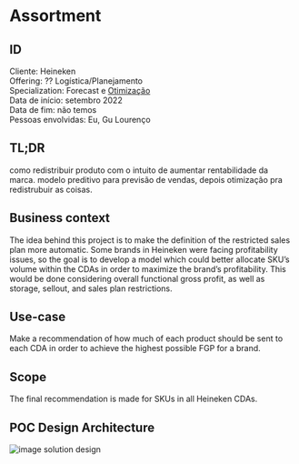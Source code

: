 

# Assortment 

## ID
Cliente: Heineken\
Offering: ?? Logística/Planejamento\
Specialization: Forecast e [Otimização](/pages/specializations/otimizacao.mdx)\
Data de início: setembro 2022\
Data de fim: não temos\
Pessoas envolvidas: Eu, Gu Lourenço

## TL;DR
como redistribuir produto com o intuito de aumentar rentabilidade da marca. modelo preditivo para previsão de vendas, depois otimização pra redistrubuir as coisas.


## Business context
The idea behind this project is to make the definition of the restricted sales plan more automatic. Some brands in Heineken were facing profitability issues, so the goal is to develop a model which could better allocate SKU’s volume within the CDAs in order to maximize the brand’s profitability. This would be done considering overall functional gross profit, as well as storage, sellout, and sales plan restrictions.

## Use-case
Make a recommendation of how much of each product should be sent to each CDA in order to achieve the highest possible FGP for a brand.

## Scope
The final recommendation is made for SKUs in all Heineken CDAs. 

## POC Design Architecture
![image solution design](/assets/images/hwtp_sd.png)
